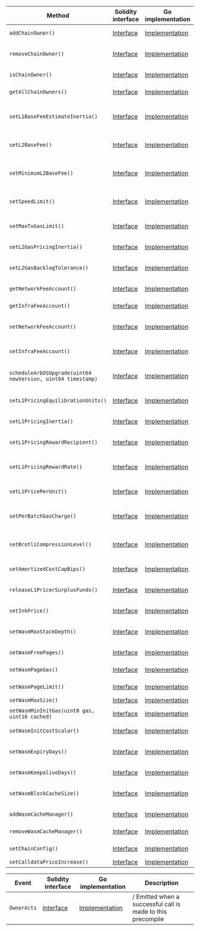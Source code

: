 <table>
  <thead>
    <tr>
      <th>Method</th>
      <th>Solidity interface</th>
      <th>Go implementation</th>
      <th>Description</th>
    </tr>
  </thead>
  <tbody>
    <tr>
      <td>
        <code>addChainOwner()</code>
      </td>
      <td>
        <a
          href="https://github.com/OffchainLabs/nitro-precompile-interfaces/blob/f9f65d7c77adf61ad16504a3738a9edcc31e2b2f/ArbOwner.sol#L19"
          target="_blank"
        >
          Interface
        </a>
      </td>
      <td>
        <a
          href="https://github.com/OffchainLabs/nitro/blob/v3.7.2/precompiles/ArbOwner.go#L40"
          target="_blank"
        >
          Implementation
        </a>
      </td>
      <td>AddChainOwner adds account as a chain owner</td>
    </tr>
    <tr>
      <td>
        <code>removeChainOwner()</code>
      </td>
      <td>
        <a
          href="https://github.com/OffchainLabs/nitro-precompile-interfaces/blob/f9f65d7c77adf61ad16504a3738a9edcc31e2b2f/ArbOwner.sol#L24"
          target="_blank"
        >
          Interface
        </a>
      </td>
      <td>
        <a
          href="https://github.com/OffchainLabs/nitro/blob/v3.7.2/precompiles/ArbOwner.go#L45"
          target="_blank"
        >
          Implementation
        </a>
      </td>
      <td>RemoveChainOwner removes account from the list of chain owners</td>
    </tr>
    <tr>
      <td>
        <code>isChainOwner()</code>
      </td>
      <td>
        <a
          href="https://github.com/OffchainLabs/nitro-precompile-interfaces/blob/f9f65d7c77adf61ad16504a3738a9edcc31e2b2f/ArbOwner.sol#L29"
          target="_blank"
        >
          Interface
        </a>
      </td>
      <td>
        <a
          href="https://github.com/OffchainLabs/nitro/blob/v3.7.2/precompiles/ArbOwner.go#L54"
          target="_blank"
        >
          Implementation
        </a>
      </td>
      <td>IsChainOwner checks if the account is a chain owner</td>
    </tr>
    <tr>
      <td>
        <code>getAllChainOwners()</code>
      </td>
      <td>
        <a
          href="https://github.com/OffchainLabs/nitro-precompile-interfaces/blob/f9f65d7c77adf61ad16504a3738a9edcc31e2b2f/ArbOwner.sol#L34"
          target="_blank"
        >
          Interface
        </a>
      </td>
      <td>
        <a
          href="https://github.com/OffchainLabs/nitro/blob/v3.7.2/precompiles/ArbOwner.go#L59"
          target="_blank"
        >
          Implementation
        </a>
      </td>
      <td>GetAllChainOwners retrieves the list of chain owners</td>
    </tr>
    <tr>
      <td>
        <code>setL1BaseFeeEstimateInertia()</code>
      </td>
      <td>
        <a
          href="https://github.com/OffchainLabs/nitro-precompile-interfaces/blob/f9f65d7c77adf61ad16504a3738a9edcc31e2b2f/ArbOwner.sol#L37"
          target="_blank"
        >
          Interface
        </a>
      </td>
      <td>
        <a
          href="https://github.com/OffchainLabs/nitro/blob/v3.7.2/precompiles/ArbOwner.go#L125"
          target="_blank"
        >
          Implementation
        </a>
      </td>
      <td>
        SetL1BaseFeeEstimateInertia sets how slowly ArbOS updates its estimate of the L1 basefee
      </td>
    </tr>
    <tr>
      <td>
        <code>setL2BaseFee()</code>
      </td>
      <td>
        <a
          href="https://github.com/OffchainLabs/nitro-precompile-interfaces/blob/f9f65d7c77adf61ad16504a3738a9edcc31e2b2f/ArbOwner.sol#L42"
          target="_blank"
        >
          Interface
        </a>
      </td>
      <td>
        <a
          href="https://github.com/OffchainLabs/nitro/blob/v3.7.2/precompiles/ArbOwner.go#L130"
          target="_blank"
        >
          Implementation
        </a>
      </td>
      <td>SetL2BaseFee sets the L2 gas price directly, bypassing the pool calculus</td>
    </tr>
    <tr>
      <td>
        <code>setMinimumL2BaseFee()</code>
      </td>
      <td>
        <a
          href="https://github.com/OffchainLabs/nitro-precompile-interfaces/blob/f9f65d7c77adf61ad16504a3738a9edcc31e2b2f/ArbOwner.sol#L47"
          target="_blank"
        >
          Interface
        </a>
      </td>
      <td>
        <a
          href="https://github.com/OffchainLabs/nitro/blob/v3.7.2/precompiles/ArbOwner.go#L135"
          target="_blank"
        >
          Implementation
        </a>
      </td>
      <td>SetMinimumL2BaseFee sets the minimum base fee needed for a transaction to succeed</td>
    </tr>
    <tr>
      <td>
        <code>setSpeedLimit()</code>
      </td>
      <td>
        <a
          href="https://github.com/OffchainLabs/nitro-precompile-interfaces/blob/f9f65d7c77adf61ad16504a3738a9edcc31e2b2f/ArbOwner.sol#L52"
          target="_blank"
        >
          Interface
        </a>
      </td>
      <td>
        <a
          href="https://github.com/OffchainLabs/nitro/blob/v3.7.2/precompiles/ArbOwner.go#L143"
          target="_blank"
        >
          Implementation
        </a>
      </td>
      <td>SetSpeedLimit sets the computational speed limit for the chain</td>
    </tr>
    <tr>
      <td>
        <code>setMaxTxGasLimit()</code>
      </td>
      <td>
        <a
          href="https://github.com/OffchainLabs/nitro-precompile-interfaces/blob/f9f65d7c77adf61ad16504a3738a9edcc31e2b2f/ArbOwner.sol#L57"
          target="_blank"
        >
          Interface
        </a>
      </td>
      <td>
        <a
          href="https://github.com/OffchainLabs/nitro/blob/v3.7.2/precompiles/ArbOwner.go#L151"
          target="_blank"
        >
          Implementation
        </a>
      </td>
      <td>SetMaxTxGasLimit sets the maximum size a tx (and block) can be</td>
    </tr>
    <tr>
      <td>
        <code>setL2GasPricingInertia()</code>
      </td>
      <td>
        <a
          href="https://github.com/OffchainLabs/nitro-precompile-interfaces/blob/f9f65d7c77adf61ad16504a3738a9edcc31e2b2f/ArbOwner.sol#L62"
          target="_blank"
        >
          Interface
        </a>
      </td>
      <td>
        <a
          href="https://github.com/OffchainLabs/nitro/blob/v3.7.2/precompiles/ArbOwner.go#L156"
          target="_blank"
        >
          Implementation
        </a>
      </td>
      <td>SetL2GasPricingInertia sets the L2 gas pricing inertia</td>
    </tr>
    <tr>
      <td>
        <code>setL2GasBacklogTolerance()</code>
      </td>
      <td>
        <a
          href="https://github.com/OffchainLabs/nitro-precompile-interfaces/blob/f9f65d7c77adf61ad16504a3738a9edcc31e2b2f/ArbOwner.sol#L67"
          target="_blank"
        >
          Interface
        </a>
      </td>
      <td>
        <a
          href="https://github.com/OffchainLabs/nitro/blob/v3.7.2/precompiles/ArbOwner.go#L164"
          target="_blank"
        >
          Implementation
        </a>
      </td>
      <td>SetL2GasBacklogTolerance sets the L2 gas backlog tolerance</td>
    </tr>
    <tr>
      <td>
        <code>getNetworkFeeAccount()</code>
      </td>
      <td>
        <a
          href="https://github.com/OffchainLabs/nitro-precompile-interfaces/blob/f9f65d7c77adf61ad16504a3738a9edcc31e2b2f/ArbOwner.sol#L72"
          target="_blank"
        >
          Interface
        </a>
      </td>
      <td>
        <a
          href="https://github.com/OffchainLabs/nitro/blob/v3.7.2/precompiles/ArbOwner.go#L169"
          target="_blank"
        >
          Implementation
        </a>
      </td>
      <td>GetNetworkFeeAccount gets the network fee collector</td>
    </tr>
    <tr>
      <td>
        <code>getInfraFeeAccount()</code>
      </td>
      <td>
        <a
          href="https://github.com/OffchainLabs/nitro-precompile-interfaces/blob/f9f65d7c77adf61ad16504a3738a9edcc31e2b2f/ArbOwner.sol#L76"
          target="_blank"
        >
          Interface
        </a>
      </td>
      <td>
        <a
          href="https://github.com/OffchainLabs/nitro/blob/v3.7.2/precompiles/ArbOwner.go#L174"
          target="_blank"
        >
          Implementation
        </a>
      </td>
      <td>GetInfraFeeAccount gets the infrastructure fee collector</td>
    </tr>
    <tr>
      <td>
        <code>setNetworkFeeAccount()</code>
      </td>
      <td>
        <a
          href="https://github.com/OffchainLabs/nitro-precompile-interfaces/blob/f9f65d7c77adf61ad16504a3738a9edcc31e2b2f/ArbOwner.sol#L79"
          target="_blank"
        >
          Interface
        </a>
      </td>
      <td>
        <a
          href="https://github.com/OffchainLabs/nitro/blob/v3.7.2/precompiles/ArbOwner.go#L179"
          target="_blank"
        >
          Implementation
        </a>
      </td>
      <td>SetNetworkFeeAccount sets the network fee collector to the new network fee account</td>
    </tr>
    <tr>
      <td>
        <code>setInfraFeeAccount()</code>
      </td>
      <td>
        <a
          href="https://github.com/OffchainLabs/nitro-precompile-interfaces/blob/f9f65d7c77adf61ad16504a3738a9edcc31e2b2f/ArbOwner.sol#L85"
          target="_blank"
        >
          Interface
        </a>
      </td>
      <td>
        <a
          href="https://github.com/OffchainLabs/nitro/blob/v3.7.2/precompiles/ArbOwner.go#L184"
          target="_blank"
        >
          Implementation
        </a>
      </td>
      <td>SetInfraFeeAccount sets the infra fee collector to the new network fee account</td>
    </tr>
    <tr>
      <td>
        <code>scheduleArbOSUpgrade(uint64 newVersion, uint64 timestamp)</code>
      </td>
      <td>
        <a
          href="https://github.com/OffchainLabs/nitro-precompile-interfaces/blob/f9f65d7c77adf61ad16504a3738a9edcc31e2b2f/ArbOwner.sol#L90"
          target="_blank"
        >
          Interface
        </a>
      </td>
      <td>
        <a
          href="https://github.com/OffchainLabs/nitro/blob/v3.7.2/precompiles/ArbOwner.go#L189"
          target="_blank"
        >
          Implementation
        </a>
      </td>
      <td>ScheduleArbOSUpgrade to the requested version at the requested timestamp</td>
    </tr>
    <tr>
      <td>
        <code>setL1PricingEquilibrationUnits()</code>
      </td>
      <td>
        <a
          href="https://github.com/OffchainLabs/nitro-precompile-interfaces/blob/f9f65d7c77adf61ad16504a3738a9edcc31e2b2f/ArbOwner.sol#L93"
          target="_blank"
        >
          Interface
        </a>
      </td>
      <td>
        <a
          href="https://github.com/OffchainLabs/nitro/blob/v3.7.2/precompiles/ArbOwner.go#L194"
          target="_blank"
        >
          Implementation
        </a>
      </td>
      <td>Sets equilibration units parameter for L1 price adjustment algorithm</td>
    </tr>
    <tr>
      <td>
        <code>setL1PricingInertia()</code>
      </td>
      <td>
        <a
          href="https://github.com/OffchainLabs/nitro-precompile-interfaces/blob/f9f65d7c77adf61ad16504a3738a9edcc31e2b2f/ArbOwner.sol#L98"
          target="_blank"
        >
          Interface
        </a>
      </td>
      <td>
        <a
          href="https://github.com/OffchainLabs/nitro/blob/v3.7.2/precompiles/ArbOwner.go#L199"
          target="_blank"
        >
          Implementation
        </a>
      </td>
      <td>Sets inertia parameter for L1 price adjustment algorithm</td>
    </tr>
    <tr>
      <td>
        <code>setL1PricingRewardRecipient()</code>
      </td>
      <td>
        <a
          href="https://github.com/OffchainLabs/nitro-precompile-interfaces/blob/f9f65d7c77adf61ad16504a3738a9edcc31e2b2f/ArbOwner.sol#L103"
          target="_blank"
        >
          Interface
        </a>
      </td>
      <td>
        <a
          href="https://github.com/OffchainLabs/nitro/blob/v3.7.2/precompiles/ArbOwner.go#L204"
          target="_blank"
        >
          Implementation
        </a>
      </td>
      <td>Sets reward recipient address for L1 price adjustment algorithm</td>
    </tr>
    <tr>
      <td>
        <code>setL1PricingRewardRate()</code>
      </td>
      <td>
        <a
          href="https://github.com/OffchainLabs/nitro-precompile-interfaces/blob/f9f65d7c77adf61ad16504a3738a9edcc31e2b2f/ArbOwner.sol#L108"
          target="_blank"
        >
          Interface
        </a>
      </td>
      <td>
        <a
          href="https://github.com/OffchainLabs/nitro/blob/v3.7.2/precompiles/ArbOwner.go#L209"
          target="_blank"
        >
          Implementation
        </a>
      </td>
      <td>Sets reward amount for L1 price adjustment algorithm, in wei per unit</td>
    </tr>
    <tr>
      <td>
        <code>setL1PricePerUnit()</code>
      </td>
      <td>
        <a
          href="https://github.com/OffchainLabs/nitro-precompile-interfaces/blob/f9f65d7c77adf61ad16504a3738a9edcc31e2b2f/ArbOwner.sol#L113"
          target="_blank"
        >
          Interface
        </a>
      </td>
      <td>
        <a
          href="https://github.com/OffchainLabs/nitro/blob/v3.7.2/precompiles/ArbOwner.go#L214"
          target="_blank"
        >
          Implementation
        </a>
      </td>
      <td>Set how much ArbOS charges per L1 gas spent on transaction data.</td>
    </tr>
    <tr>
      <td>
        <code>setPerBatchGasCharge()</code>
      </td>
      <td>
        <a
          href="https://github.com/OffchainLabs/nitro-precompile-interfaces/blob/f9f65d7c77adf61ad16504a3738a9edcc31e2b2f/ArbOwner.sol#L118"
          target="_blank"
        >
          Interface
        </a>
      </td>
      <td>
        <a
          href="https://github.com/OffchainLabs/nitro/blob/v3.7.2/precompiles/ArbOwner.go#L219"
          target="_blank"
        >
          Implementation
        </a>
      </td>
      <td>Sets the base charge (in L1 gas) attributed to each data batch in the calldata pricer</td>
    </tr>
    <tr>
      <td>
        <code>setBrotliCompressionLevel()</code>
      </td>
      <td>
        <a
          href="https://github.com/OffchainLabs/nitro-precompile-interfaces/blob/f9f65d7c77adf61ad16504a3738a9edcc31e2b2f/ArbOwner.sol#L124"
          target="_blank"
        >
          Interface
        </a>
      </td>
      <td>
        <a
          href="https://github.com/OffchainLabs/nitro/blob/v3.7.2/precompiles/ArbOwner.go#L230"
          target="_blank"
        >
          Implementation
        </a>
      </td>
      <td>Sets the Brotli compression level used for fast compression (default level is 1)</td>
    </tr>
    <tr>
      <td>
        <code>setAmortizedCostCapBips()</code>
      </td>
      <td>
        <a
          href="https://github.com/OffchainLabs/nitro-precompile-interfaces/blob/f9f65d7c77adf61ad16504a3738a9edcc31e2b2f/ArbOwner.sol#L129"
          target="_blank"
        >
          Interface
        </a>
      </td>
      <td>
        <a
          href="https://github.com/OffchainLabs/nitro/blob/v3.7.2/precompiles/ArbOwner.go#L224"
          target="_blank"
        >
          Implementation
        </a>
      </td>
      <td>Sets the cost amortization cap in basis points</td>
    </tr>
    <tr>
      <td>
        <code>releaseL1PricerSurplusFunds()</code>
      </td>
      <td>
        <a
          href="https://github.com/OffchainLabs/nitro-precompile-interfaces/blob/f9f65d7c77adf61ad16504a3738a9edcc31e2b2f/ArbOwner.sol#L135"
          target="_blank"
        >
          Interface
        </a>
      </td>
      <td>
        <a
          href="https://github.com/OffchainLabs/nitro/blob/v3.7.2/precompiles/ArbOwner.go#L235"
          target="_blank"
        >
          Implementation
        </a>
      </td>
      <td>Releases surplus funds from L1PricerFundsPoolAddress for use</td>
    </tr>
    <tr>
      <td>
        <code>setInkPrice()</code>
      </td>
      <td>
        <a
          href="https://github.com/OffchainLabs/nitro-precompile-interfaces/blob/f9f65d7c77adf61ad16504a3738a9edcc31e2b2f/ArbOwner.sol#L142"
          target="_blank"
        >
          Interface
        </a>
      </td>
      <td>
        <a
          href="https://github.com/OffchainLabs/nitro/blob/v3.7.2/precompiles/ArbOwner.go#L256"
          target="_blank"
        >
          Implementation
        </a>
      </td>
      <td>Sets the amount of ink 1 gas buys</td>
    </tr>
    <tr>
      <td>
        <code>setWasmMaxStackDepth()</code>
      </td>
      <td>
        <a
          href="https://github.com/OffchainLabs/nitro-precompile-interfaces/blob/f9f65d7c77adf61ad16504a3738a9edcc31e2b2f/ArbOwner.sol#L148"
          target="_blank"
        >
          Interface
        </a>
      </td>
      <td>
        <a
          href="https://github.com/OffchainLabs/nitro/blob/v3.7.2/precompiles/ArbOwner.go#L270"
          target="_blank"
        >
          Implementation
        </a>
      </td>
      <td>Sets the maximum depth (in wasm words) a wasm stack may grow</td>
    </tr>
    <tr>
      <td>
        <code>setWasmFreePages()</code>
      </td>
      <td>
        <a
          href="https://github.com/OffchainLabs/nitro-precompile-interfaces/blob/f9f65d7c77adf61ad16504a3738a9edcc31e2b2f/ArbOwner.sol#L154"
          target="_blank"
        >
          Interface
        </a>
      </td>
      <td>
        <a
          href="https://github.com/OffchainLabs/nitro/blob/v3.7.2/precompiles/ArbOwner.go#L280"
          target="_blank"
        >
          Implementation
        </a>
      </td>
      <td>Gets the number of free wasm pages a tx gets</td>
    </tr>
    <tr>
      <td>
        <code>setWasmPageGas()</code>
      </td>
      <td>
        <a
          href="https://github.com/OffchainLabs/nitro-precompile-interfaces/blob/f9f65d7c77adf61ad16504a3738a9edcc31e2b2f/ArbOwner.sol#L160"
          target="_blank"
        >
          Interface
        </a>
      </td>
      <td>
        <a
          href="https://github.com/OffchainLabs/nitro/blob/v3.7.2/precompiles/ArbOwner.go#L290"
          target="_blank"
        >
          Implementation
        </a>
      </td>
      <td>Sets the base cost of each additional wasm page</td>
    </tr>
    <tr>
      <td>
        <code>setWasmPageLimit()</code>
      </td>
      <td>
        <a
          href="https://github.com/OffchainLabs/nitro-precompile-interfaces/blob/f9f65d7c77adf61ad16504a3738a9edcc31e2b2f/ArbOwner.sol#L166"
          target="_blank"
        >
          Interface
        </a>
      </td>
      <td>
        <a
          href="https://github.com/OffchainLabs/nitro/blob/v3.7.2/precompiles/ArbOwner.go#L300"
          target="_blank"
        >
          Implementation
        </a>
      </td>
      <td>Sets the initial number of pages a wasm may allocate</td>
    </tr>
    <tr>
      <td>
        <code>setWasmMaxSize()</code>
      </td>
      <td>
        <a
          href="https://github.com/OffchainLabs/nitro-precompile-interfaces/blob/f9f65d7c77adf61ad16504a3738a9edcc31e2b2f/ArbOwner.sol#L172"
          target="_blank"
        >
          Interface
        </a>
      </td>
      <td>
        <a
          href="https://github.com/OffchainLabs/nitro/blob/v3.7.2/precompiles/ArbOwner.go#L362"
          target="_blank"
        >
          Implementation
        </a>
      </td>
      <td>decompression.</td>
    </tr>
    <tr>
      <td>
        <code>setWasmMinInitGas(uint8 gas, uint16 cached)</code>
      </td>
      <td>
        <a
          href="https://github.com/OffchainLabs/nitro-precompile-interfaces/blob/f9f65d7c77adf61ad16504a3738a9edcc31e2b2f/ArbOwner.sol#L180"
          target="_blank"
        >
          Interface
        </a>
      </td>
      <td>
        <a
          href="https://github.com/OffchainLabs/nitro/blob/v3.7.2/precompiles/ArbOwner.go#L310"
          target="_blank"
        >
          Implementation
        </a>
      </td>
      <td>Sets the minimum costs to invoke a program</td>
    </tr>
    <tr>
      <td>
        <code>setWasmInitCostScalar()</code>
      </td>
      <td>
        <a
          href="https://github.com/OffchainLabs/nitro-precompile-interfaces/blob/f9f65d7c77adf61ad16504a3738a9edcc31e2b2f/ArbOwner.sol#L185"
          target="_blank"
        >
          Interface
        </a>
      </td>
      <td>
        <a
          href="https://github.com/OffchainLabs/nitro/blob/v3.7.2/precompiles/ArbOwner.go#L321"
          target="_blank"
        >
          Implementation
        </a>
      </td>
      <td>Sets the linear adjustment made to program init costs</td>
    </tr>
    <tr>
      <td>
        <code>setWasmExpiryDays()</code>
      </td>
      <td>
        <a
          href="https://github.com/OffchainLabs/nitro-precompile-interfaces/blob/f9f65d7c77adf61ad16504a3738a9edcc31e2b2f/ArbOwner.sol#L191"
          target="_blank"
        >
          Interface
        </a>
      </td>
      <td>
        <a
          href="https://github.com/OffchainLabs/nitro/blob/v3.7.2/precompiles/ArbOwner.go#L331"
          target="_blank"
        >
          Implementation
        </a>
      </td>
      <td>Sets the number of days after which programs deactivate</td>
    </tr>
    <tr>
      <td>
        <code>setWasmKeepaliveDays()</code>
      </td>
      <td>
        <a
          href="https://github.com/OffchainLabs/nitro-precompile-interfaces/blob/f9f65d7c77adf61ad16504a3738a9edcc31e2b2f/ArbOwner.sol#L197"
          target="_blank"
        >
          Interface
        </a>
      </td>
      <td>
        <a
          href="https://github.com/OffchainLabs/nitro/blob/v3.7.2/precompiles/ArbOwner.go#L341"
          target="_blank"
        >
          Implementation
        </a>
      </td>
      <td>Sets the age a program must be to perform a keepalive</td>
    </tr>
    <tr>
      <td>
        <code>setWasmBlockCacheSize()</code>
      </td>
      <td>
        <a
          href="https://github.com/OffchainLabs/nitro-precompile-interfaces/blob/f9f65d7c77adf61ad16504a3738a9edcc31e2b2f/ArbOwner.sol#L203"
          target="_blank"
        >
          Interface
        </a>
      </td>
      <td>
        <a
          href="https://github.com/OffchainLabs/nitro/blob/v3.7.2/precompiles/ArbOwner.go#L351"
          target="_blank"
        >
          Implementation
        </a>
      </td>
      <td>Sets the number of extra programs ArbOS caches during a given block</td>
    </tr>
    <tr>
      <td>
        <code>addWasmCacheManager()</code>
      </td>
      <td>
        <a
          href="https://github.com/OffchainLabs/nitro-precompile-interfaces/blob/f9f65d7c77adf61ad16504a3738a9edcc31e2b2f/ArbOwner.sol#L209"
          target="_blank"
        >
          Interface
        </a>
      </td>
      <td>
        <a
          href="https://github.com/OffchainLabs/nitro/blob/v3.7.2/precompiles/ArbOwner.go#L372"
          target="_blank"
        >
          Implementation
        </a>
      </td>
      <td>Adds account as a wasm cache manager</td>
    </tr>
    <tr>
      <td>
        <code>removeWasmCacheManager()</code>
      </td>
      <td>
        <a
          href="https://github.com/OffchainLabs/nitro-precompile-interfaces/blob/f9f65d7c77adf61ad16504a3738a9edcc31e2b2f/ArbOwner.sol#L215"
          target="_blank"
        >
          Interface
        </a>
      </td>
      <td>
        <a
          href="https://github.com/OffchainLabs/nitro/blob/v3.7.2/precompiles/ArbOwner.go#L377"
          target="_blank"
        >
          Implementation
        </a>
      </td>
      <td>Removes account from the list of wasm cache managers</td>
    </tr>
    <tr>
      <td>
        <code>setChainConfig()</code>
      </td>
      <td>
        <a
          href="https://github.com/OffchainLabs/nitro-precompile-interfaces/blob/f9f65d7c77adf61ad16504a3738a9edcc31e2b2f/ArbOwner.sol#L221"
          target="_blank"
        >
          Interface
        </a>
      </td>
      <td>
        <a
          href="https://github.com/OffchainLabs/nitro/blob/v3.7.2/precompiles/ArbOwner.go#L390"
          target="_blank"
        >
          Implementation
        </a>
      </td>
      <td>Sets serialized chain config in ArbOS state</td>
    </tr>
    <tr>
      <td>
        <code>setCalldataPriceIncrease()</code>
      </td>
      <td>
        <a
          href="https://github.com/OffchainLabs/nitro-precompile-interfaces/blob/f9f65d7c77adf61ad16504a3738a9edcc31e2b2f/ArbOwner.sol#L227"
          target="_blank"
        >
          Interface
        </a>
      </td>
      <td>
        <a
          href="https://github.com/OffchainLabs/nitro/blob/v3.7.2/precompiles/ArbOwner.go#L440"
          target="_blank"
        >
          Implementation
        </a>
      </td>
      <td>(EIP-7623)</td>
    </tr>
  </tbody>
</table>

<table>
  <thead>
    <tr>
      <th>Event</th>
      <th>Solidity interface</th>
      <th>Go implementation</th>
      <th>Description</th>
    </tr>
  </thead>
  <tbody>
    <tr>
      <td>
        <code>OwnerActs</code>
      </td>
      <td>
        <a
          href="https://github.com/OffchainLabs/nitro-precompile-interfaces/blob/f9f65d7c77adf61ad16504a3738a9edcc31e2b2f/ArbOwner.sol#L232"
          target="_blank"
        >
          Interface
        </a>
      </td>
      <td>
        <a
          href="https://github.com/OffchainLabs/nitro/blob/v3.7.2/precompiles/ArbOwner.go#L0"
          target="_blank"
        >
          Implementation
        </a>
      </td>
      <td>/ Emitted when a successful call is made to this precompile</td>
    </tr>
  </tbody>
</table>
